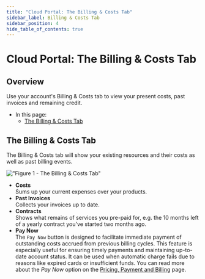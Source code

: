 ```yaml
---
title: "Cloud Portal: The Billing & Costs Tab"
sidebar_label: Billing & Costs Tab
sidebar_position: 4
hide_table_of_contents: true
---
```



# Cloud Portal: The Billing & Costs Tab
## Overview

Use your account's Billing & Costs tab to view your present costs, past invoices and remaining credit.

* In this page:
    * [The Billing & Costs Tab](#the-billing-&-costs-tab)



## The Billing & Costs Tab

The Billing & Costs tab will show your existing resources and their costs as well as past billing events.

!["Figure 1 - The Billing & Costs Tab"](./assets/portal-billing-and-costs-unbilled-account-with-active-paynow.png)

* **Costs**  
  Sums up your current expenses over your products.  
* **Past Invoices**  
  Collects your invoices up to date.  
* **Contracts**  
  Shows what remains of services you pre-paid for, e.g. the 10 months left of a yearly contract you've started two months ago.  
* **Pay Now**  
  The `Pay Now` button is designed to facilitate immediate payment of outstanding costs accrued from previous billing
  cycles. This feature is especially useful for ensuring timely payments and maintaining up-to-date account status.
  It can be used when automatic charge fails due to reasons like expired cards or insufficient funds.
  You can read more about the _Pay Now_ option on the [Pricing, Payment and Billing](../cloud-pricing-payment-billing#pay-now) page.



